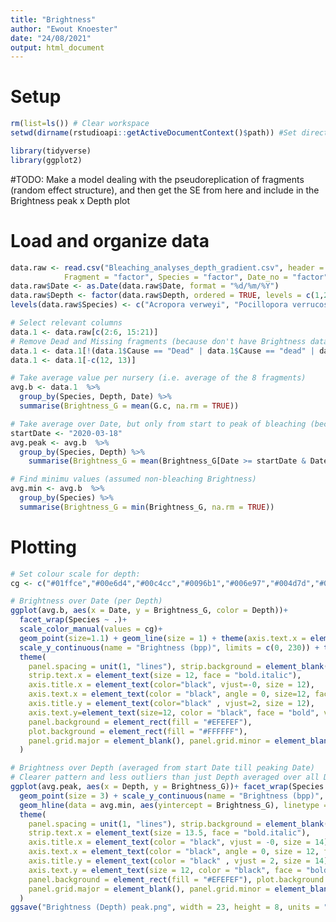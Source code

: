 ```yaml
---
title: "Brightness"
author: "Ewout Knoester"
date: "24/08/2021"
output: html_document
---
```


# Setup
```r

rm(list=ls()) # Clear workspace
setwd(dirname(rstudioapi::getActiveDocumentContext()$path)) #Set directory at current (make sure file is saved)

library(tidyverse)
library(ggplot2)
```

#TODO: Make a model dealing with the pseudoreplication of fragments (random effect structure), and then get the SE from here and include in the Brightness peak x Depth plot

# Load and organize data
```r

data.raw <- read.csv("Bleaching_analyses_depth_gradient.csv", header = T, colClasses = c(Depth = "factor",
            Fragment = "factor", Species = "factor", Date_no = "factor"))
data.raw$Date <- as.Date(data.raw$Date, format = "%d/%m/%Y")
data.raw$Depth <- factor(data.raw$Depth, ordered = TRUE, levels = c(1,2,3,4,5,6,7,8,9,10))
levels(data.raw$Species) <- c("Acropora verweyi", "Pocillopora verrucosa", "Porites cylindrica")

# Select relevant columns
data.1 <- data.raw[c(2:6, 15:21)]
# Remove Dead and Missing fragments (because don't have Brightness data)
data.1 <- data.1[!(data.1$Cause == "Dead" | data.1$Cause == "dead" | data.1$Cause == "missing"),]
data.1 <- data.1[-c(12, 13)]

# Take average value per nursery (i.e. average of the 8 fragments)
avg.b <- data.1  %>%  
  group_by(Species, Depth, Date) %>% 
  summarise(Brightness_G = mean(G.c, na.rm = TRUE))

# Take average over Date, but only from start to peak of bleaching (because recovery was less accurately measured)
startDate <- "2020-03-18"
avg.peak <- avg.b  %>% 
  group_by(Species, Depth) %>%
    summarise(Brightness_G = mean(Brightness_G[Date >= startDate & Date <= Date[which.max(Brightness_G)]]))

# Find minimu values (assumed non-bleaching Brightness)
avg.min <- avg.b  %>%  
  group_by(Species) %>% 
  summarise(Brightness_G = min(Brightness_G, na.rm = TRUE))

```
# Plotting
```r
# Set colour scale for depth:
cg <- c("#01ffce","#00e6d4","#00c4cc","#0096b1","#006e97","#004d7d","#003163","#001c48","#000c2e","#000314")

# Brightness over Date (per Depth)
ggplot(avg.b, aes(x = Date, y = Brightness_G, color = Depth))+
  facet_wrap(Species ~ .)+
  scale_color_manual(values = cg)+
  geom_point(size=1.1) + geom_line(size = 1) + theme(axis.text.x = element_text(angle = 50, vjust = 0.5)) +
  scale_y_continuous(name = "Brightness (bpp)", limits = c(0, 230)) + theme(text=element_text(size = 14))+
  theme(
    panel.spacing = unit(1, "lines"), strip.background = element_blank(),  strip.placement = "outside",
    strip.text.x = element_text(size = 12, face = "bold.italic"),
    axis.title.x = element_text(color="black", vjust=-0, size = 12),
    axis.text.x = element_text(color = "black", angle = 0, size=12, face = "bold", vjust=0.5),
    axis.title.y = element_text(color="black" , vjust=2, size = 12),
    axis.text.y=element_text(size=12, color = "black", face = "bold", vjust=0.5),
    panel.background = element_rect(fill = "#EFEFEF"),
    plot.background = element_rect(fill = "#FFFFFF"),
    panel.grid.major = element_blank(), panel.grid.minor = element_blank()
  ) 

# Brightness over Depth (averaged from start Date till peaking Date)
# Clearer pattern and less outliers than just Depth averaged over all Dates
ggplot(avg.peak, aes(x = Depth, y = Brightness_G))+ facet_wrap(Species ~ .)+
  geom_point(size = 3) + scale_y_continuous(name = "Brightness (bpp)", limits = c(5, 195)) +  
  geom_hline(data = avg.min, aes(yintercept = Brightness_G), linetype = "dashed", size = 0.6)+
  theme(
    panel.spacing = unit(1, "lines"), strip.background = element_blank(),  strip.placement = "outside",
    strip.text.x = element_text(size = 13.5, face = "bold.italic"),
    axis.title.x = element_text(color = "black", vjust = -0, size = 14),
    axis.text.x = element_text(color = "black", angle = 0, size = 12, face = "bold", vjust = 0.5),
    axis.title.y = element_text(color = "black" , vjust = 2, size = 14),
    axis.text.y = element_text(size = 12, color = "black", face = "bold", vjust = 0.5),
    panel.background = element_rect(fill = "#EFEFEF"), plot.background = element_rect(fill = "#FFFFFF"),
    panel.grid.major = element_blank(), panel.grid.minor = element_blank()
  ) 
ggsave("Brightness (Depth) peak.png", width = 23, height = 8, units = "cm", dpi = 600)

```

